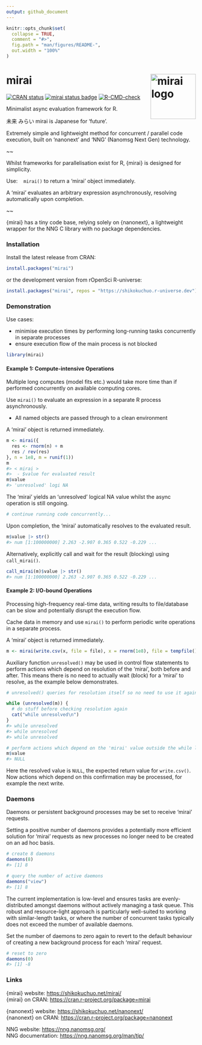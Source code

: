 ```yaml
---
output: github_document
---
```


<!-- README.md is generated from README.Rmd. Please edit that file -->

```r
knitr::opts_chunk$set(
  collapse = TRUE,
  comment = "#>",
  fig.path = "man/figures/README-",
  out.width = "100%"
)
```

# mirai <a href="https://shikokuchuo.net/mirai/" alt="mirai"><img src="man/figures/logo.png" alt="mirai logo" align="right" width="120"/></a>

<!-- badges: start -->
[![CRAN status](https://www.r-pkg.org/badges/version/mirai?color=112d4e)](https://CRAN.R-project.org/package=mirai)
[![mirai status badge](https://shikokuchuo.r-universe.dev/badges/mirai?color=ddcacc)](https://shikokuchuo.r-universe.dev) 
[![R-CMD-check](https://github.com/shikokuchuo/mirai/workflows/R-CMD-check/badge.svg)](https://github.com/shikokuchuo/mirai/actions)
<!-- badges: end -->

Minimalist async evaluation framework for R.

未来 みらい mirai is Japanese for 'future'.

Extremely simple and lightweight method for concurrent / parallel code execution, built on 'nanonext' and 'NNG' (Nanomsg Next Gen) technology.

~~

Whilst frameworks for parallelisation exist for R, {mirai} is designed for simplicity.

Use:&nbsp;&nbsp;&nbsp;&nbsp;`mirai()` to return a 'mirai' object immediately.

A ‘mirai’ evaluates an arbitrary expression asynchronously, resolving automatically upon completion.

~~

{mirai} has a tiny code base, relying solely on {nanonext}, a lightweight wrapper for the NNG C library with no package dependencies.

### Installation

Install the latest release from CRAN:

```r
install.packages("mirai")
```

or the development version from rOpenSci R-universe:

```r
install.packages("mirai", repos = "https://shikokuchuo.r-universe.dev")
```

### Demonstration

Use cases:

- minimise execution times by performing long-running tasks concurrently in separate processes
- ensure execution flow of the main process is not blocked

```r
library(mirai)
```

#### Example 1: Compute-intensive Operations

Multiple long computes (model fits etc.) would take more time than if performed concurrently on available computing cores.

Use `mirai()` to evaluate an expression in a separate R process asynchronously.

- All named objects are passed through to a clean environment

A 'mirai' object is returned immediately.

```r
m <- mirai({
  res <- rnorm(n) + m
  res / rev(res)
}, n = 1e8, m = runif(1))
m
#> < mirai >
#>  - $value for evaluated result
m$value
#> 'unresolved' logi NA
```

The 'mirai' yields an 'unresolved' logical NA value whilst the async operation is still ongoing.

```r
# continue running code concurrently...
```

Upon completion, the 'mirai' automatically resolves to the evaluated result.

```r
m$value |> str()
#> num [1:100000000] 2.263 -2.907 0.365 0.522 -0.229 ...
```

Alternatively, explicitly call and wait for the result (blocking) using `call_mirai()`.

```r
call_mirai(m)$value |> str()
#> num [1:100000000] 2.263 -2.907 0.365 0.522 -0.229 ...
```

#### Example 2: I/O-bound Operations

Processing high-frequency real-time data, writing results to file/database can be slow and potentially disrupt the execution flow.

Cache data in memory and use `mirai()` to perform periodic write operations in a separate process. 

A 'mirai' object is returned immediately.

```r
m <- mirai(write.csv(x, file = file), x = rnorm(1e8), file = tempfile())
```

Auxiliary function `unresolved()` may be used in control flow statements to perform actions which depend on resolution of the 'mirai', both before and after. This means there is no need to actually wait (block) for a 'mirai' to resolve, as the example below demonstrates.

```r

# unresolved() queries for resolution itself so no need to use it again within the while loop

while (unresolved(m)) {
  # do stuff before checking resolution again
  cat("while unresolved\n")
}
#> while unresolved
#> while unresolved
#> while unresolved

# perform actions which depend on the 'mirai' value outside the while loop
m$value
#> NULL
```

Here the resolved value is `NULL`, the expected return value for `write.csv()`. Now actions which depend on this confirmation may be processed, for example the next write.

### Daemons

Daemons or persistent background processes may be set to receive 'mirai' requests.

Setting a positive number of daemons provides a potentially more efficient solution for 'mirai' requests as new processes no longer need to be created on an ad hoc basis.

```r
# create 8 daemons
daemons(8)
#> [1] 8

# query the number of active daemons
daemons("view")
#> [1] 8
```

The current implementation is low-level and ensures tasks are evenly-distributed amongst daemons without actively managing a task queue. This robust and resource-light approach is particularly well-suited to working with similar-length tasks, or where the number of concurrent tasks typically does not exceed the number of available daemons.

Set the number of daemons to zero again to revert to the default behaviour of creating a new background process for each 'mirai' request.

```r
# reset to zero
daemons(0)
#> [1] -8
```

### Links

{mirai} website: <https://shikokuchuo.net/mirai/><br />
{mirai} on CRAN: <https://cran.r-project.org/package=mirai>

{nanonext} website: <https://shikokuchuo.net/nanonext/><br />
{nanonext} on CRAN: <https://cran.r-project.org/package=nanonext>

NNG website: <https://nng.nanomsg.org/><br />
NNG documentation: <https://nng.nanomsg.org/man/tip/><br />
